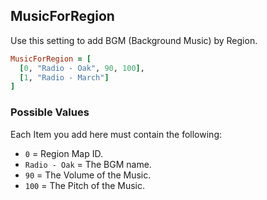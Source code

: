## MusicForRegion

Use this setting to add BGM (Background Music) by Region.

```ruby
MusicForRegion = [
  [0, "Radio - Oak", 90, 100],
  [1, "Radio - March"]
]
```

### Possible Values

Each Item you add here must contain the following:
- `0` = Region Map ID.
- `Radio - Oak` = The BGM name.
- `90` = The Volume of the Music.
- `100` = The Pitch of the Music.